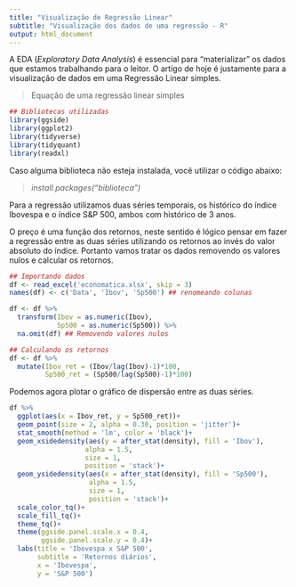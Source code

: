 ```yaml
---
title: "Visualização de Regressão Linear"
subtitle: "Visualização dos dados de uma regressão - R"
output: html_document
---
```


A EDA (*Exploratory Data Analysis*) é essencial para "materializar" os dados que estamos trabalhando para o leitor. O artigo de hoje é justamente para a visualização de dados em uma Regressão Linear simples.

> Equação de uma regressão linear simples

```r
## Bibliotecas utilizadas
library(ggside)
library(ggplot2)
library(tidyverse)
library(tidyquant)
library(readxl)
```

Caso alguma biblioteca não esteja instalada, você utilizar o código abaixo:

> *install.packages("biblioteca")*

Para a regressão utilizamos duas séries temporais, os histórico do índice Ibovespa e o índice S&P 500, ambos com histórico de 3 anos.

O preço é uma função dos retornos, neste sentido é lógico pensar em fazer a regressão entre as duas séries utilizando os retornos ao invés do valor absoluto do índice. Portanto vamos tratar os dados removendo os valores nulos e calcular os retornos.

```r
## Importando dados
df <- read_excel('economatica.xlsx', skip = 3)
names(df) <- c('Data', 'Ibov', 'Sp500') ## renomeando colunas

df <- df %>%
  transform(Ibov = as.numeric(Ibov),
            Sp500 = as.numeric(Sp500)) %>%
  na.omit(df) ## Removendo valores nulos

## Calculando os retornos
df <- df %>%
  mutate(Ibov_ret = (Ibov/lag(Ibov)-1)*100,
         Sp500_ret = (Sp500/lag(Sp500)-1)*100)
```

Podemos agora plotar o gráfico de dispersão entre as duas séries.

```r
df %>%
  ggplot(aes(x = Ibov_ret, y = Sp500_ret))+
  geom_point(size = 2, alpha = 0.30, position = 'jitter')+
  stat_smooth(method = 'lm', color = 'black')+
  geom_xsidedensity(aes(y = after_stat(density), fill = 'Ibov'),
                   alpha = 1.5,
                   size = 1,
                   position = 'stack')+
  geom_ysidedensity(aes(x = after_stat(density), fill = 'Sp500'),
                    alpha = 1.5,
                    size = 1,
                    position = 'stack')+
  scale_color_tq()+
  scale_fill_tq()+
  theme_tq()+
  theme(ggside.panel.scale.x = 0.4,
        ggside.panel.scale.y = 0.4)+
  labs(title = 'Ibovespa x S&P 500',
       subtitle = 'Retornos diários',
       x = 'Ibovespa',
       y = 'S&P 500')

```
